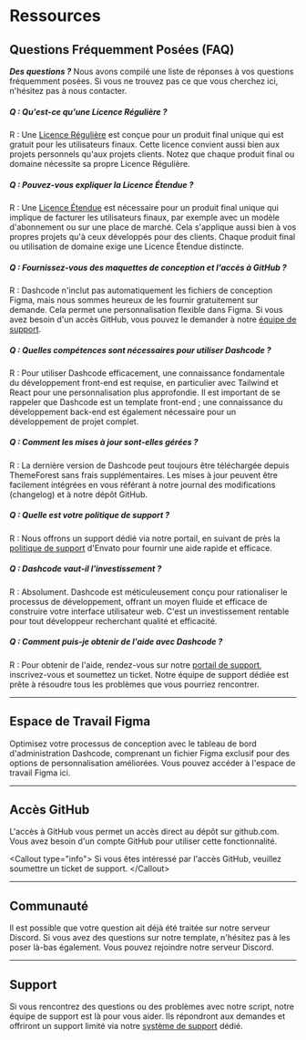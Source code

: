 # Ressources

## Questions Fréquemment Posées (FAQ)

***Des questions ?*** Nous avons compilé une liste de réponses à vos questions fréquemment posées. Si vous ne trouvez pas ce que vous cherchez ici, n'hésitez pas à nous contacter.

##### Q : Qu'est-ce qu'une Licence Régulière ?

R : Une [Licence Régulière](https://themeforest.net/licenses/terms/regular) est conçue pour un produit final unique qui est gratuit pour les utilisateurs finaux. Cette licence convient aussi bien aux projets personnels qu'aux projets clients. Notez que chaque produit final ou domaine nécessite sa propre Licence Régulière.

##### Q : Pouvez-vous expliquer la Licence Étendue ?

R : Une [Licence Étendue](https://themeforest.net/licenses/terms/extended) est nécessaire pour un produit final unique qui implique de facturer les utilisateurs finaux, par exemple avec un modèle d'abonnement ou sur une place de marché. Cela s'applique aussi bien à vos propres projets qu'à ceux développés pour des clients. Chaque produit final ou utilisation de domaine exige une Licence Étendue distincte.

##### Q : Fournissez-vous des maquettes de conception et l'accès à GitHub ?

R : Dashcode n'inclut pas automatiquement les fichiers de conception Figma, mais nous sommes heureux de les fournir gratuitement sur demande. Cela permet une personnalisation flexible dans Figma. Si vous avez besoin d'un accès GitHub, vous pouvez le demander à notre [équipe de support](https://codeshaperbd.freshdesk.com/).

##### Q : Quelles compétences sont nécessaires pour utiliser Dashcode ?

R : Pour utiliser Dashcode efficacement, une connaissance fondamentale du développement front-end est requise, en particulier avec Tailwind et React pour une personnalisation plus approfondie. Il est important de se rappeler que Dashcode est un template front-end ; une connaissance du développement back-end est également nécessaire pour un développement de projet complet.

##### Q : Comment les mises à jour sont-elles gérées ?

R : La dernière version de Dashcode peut toujours être téléchargée depuis ThemeForest sans frais supplémentaires. Les mises à jour peuvent être facilement intégrées en vous référant à notre journal des modifications (changelog) et à notre dépôt GitHub.

##### Q : Quelle est votre politique de support ?

R : Nous offrons un support dédié via notre portail, en suivant de près la [politique de support](https://themeforest.net/page/item_support_policy) d'Envato pour fournir une aide rapide et efficace.

##### Q : Dashcode vaut-il l'investissement ?

R : Absolument. Dashcode est méticuleusement conçu pour rationaliser le processus de développement, offrant un moyen fluide et efficace de construire votre interface utilisateur web. C'est un investissement rentable pour tout développeur recherchant qualité et efficacité.

##### Q : Comment puis-je obtenir de l'aide avec Dashcode ?

R : Pour obtenir de l'aide, rendez-vous sur notre [portail de support](https://codeshaperbd.freshdesk.com/), inscrivez-vous et soumettez un ticket. Notre équipe de support dédiée est prête à résoudre tous les problèmes que vous pourriez rencontrer.

-----

## Espace de Travail Figma

Optimisez votre processus de conception avec le tableau de bord d'administration Dashcode, comprenant un fichier Figma exclusif pour des options de personnalisation améliorées.
Vous pouvez accéder à l'espace de travail Figma ici.

-----

## Accès GitHub

L'accès à GitHub vous permet un accès direct au dépôt sur github.com. Vous avez besoin d'un compte GitHub pour utiliser cette fonctionnalité.

\<Callout type="info"\>
Si vous êtes intéressé par l'accès GitHub, veuillez soumettre un ticket de support.
\</Callout\>

-----

## Communauté

Il est possible que votre question ait déjà été traitée sur notre serveur Discord. Si vous avez des questions sur notre template, n'hésitez pas à les poser là-bas également. Vous pouvez rejoindre notre serveur Discord.

-----

## Support

Si vous rencontrez des questions ou des problèmes avec notre script, notre équipe de support est là pour vous aider. Ils répondront aux demandes et offriront un support limité via notre [système de support](https://codeshaperbd.freshdesk.com/) dédié.